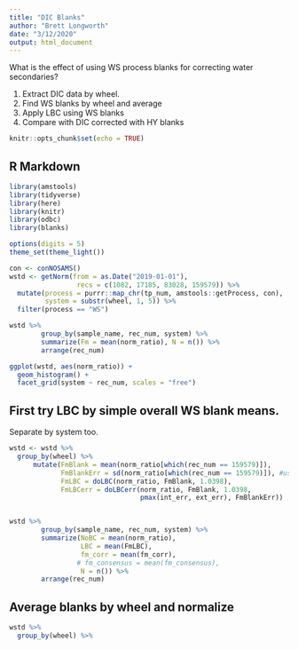 ```yaml
---
title: "DIC Blanks"
author: "Brett Longworth"
date: "3/12/2020"
output: html_document
---
```


What is the effect of using WS process blanks for correcting water secondaries? 

1. Extract DIC data by wheel.
2. Find WS blanks by wheel and average
3. Apply LBC using WS blanks
4. Compare with DIC corrected with HY blanks

```r
knitr::opts_chunk$set(echo = TRUE)
```

## R Markdown

```r
library(amstools)
library(tidyverse)
library(here)
library(knitr)
library(odbc)
library(blanks)

options(digits = 5)
theme_set(theme_light())

con <- conNOSAMS()
wstd <- getNorm(from = as.Date("2019-01-01"), 
                 recs = c(1082, 17185, 83028, 159579)) %>%
  mutate(process = purrr::map_chr(tp_num, amstools::getProcess, con),
         system = substr(wheel, 1, 5)) %>%
  filter(process == "WS")

wstd %>% 
        group_by(sample_name, rec_num, system) %>%
        summarize(Fm = mean(norm_ratio), N = n()) %>%
        arrange(rec_num)

ggplot(wstd, aes(norm_ratio)) +
  geom_histogram() +
  facet_grid(system ~ rec_num, scales = "free")
```

## First try LBC by simple overall WS blank means. 

Separate by system too.

```r
wstd <- wstd %>%
  group_by(wheel) %>%
      mutate(FmBlank = mean(norm_ratio[which(rec_num == 159579)]),
             FmBlankErr = sd(norm_ratio[which(rec_num == 159579)]), #use SNICSer error calc here
             FmLBC = doLBC(norm_ratio, FmBlank, 1.0398),
             FmLBCerr = doLBCerr(norm_ratio, FmBlank, 1.0398,
                                 pmax(int_err, ext_err), FmBlankErr))


wstd %>% 
        group_by(sample_name, rec_num, system) %>%
        summarize(NoBC = mean(norm_ratio), 
                  LBC = mean(FmLBC),
                  fm_corr = mean(fm_corr),
                 # fm_consensus = mean(fm_consensus),
                  N = n()) %>%
        arrange(rec_num)

```

## Average blanks by wheel and normalize

```r
wstd %>%
  group_by(wheel) %>%
```

